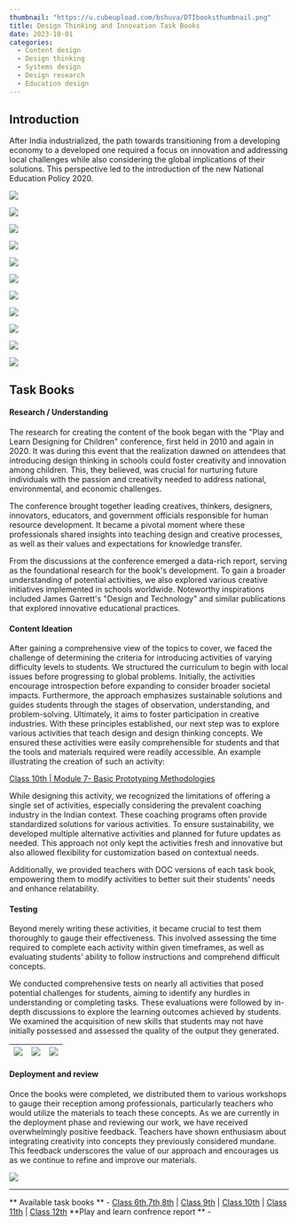 ```yaml
---
thumbnail: "https://u.cubeupload.com/bshuva/DTIbooksthumbnail.png"
title: Design Thinking and Innovation Task Books
date: 2023-10-01
categories:
  - Content design
  - Design thinking
  - Systems design
  - Design research
  - Education design
---
```


## Introduction
After India industrialized, the path towards transitioning from a developing economy to a developed one required a focus on innovation and addressing local challenges while also considering the global implications of their solutions. 
This perspective led to the introduction of the new National Education Policy 2020.

![](../../assets/projects/dti-books-0/challenges.png)

![](../../assets/projects/dti-books-0/curriculam.png)

![](../../assets/projects/dti-books-0/learning-objectives.png)

![](../../assets/projects/dti-books-0/6,7,8.png)

![](../../assets/projects/dti-books-0/9,10.png)

![](../../assets/projects/dti-books-0/grading-and-assisment.png)

![](../../assets/projects/dti-books-0/teachers-online-portal.png)

![](../../assets/projects/dti-books-0/faq's.png)

![](../../assets/projects/dti-books-0/teacher's-mannual.png)

![](../../assets/projects/dti-books-0/exposure-slides.png)

![](../../assets/projects/dti-books-0/available-books.png)



## Task Books

#### Research / Understanding 
The research for creating the content of the book began with the "Play and Learn Designing for Children" conference, first held in 2010 and again in 2020.
It was during this event that the realization dawned on attendees that introducing design thinking in schools could foster creativity and innovation among children. 
This, they believed, was crucial for nurturing future individuals with the passion and creativity needed to address national, environmental, and economic challenges.

The conference brought together leading creatives, thinkers, designers, innovators, educators, and government officials responsible for human resource development.
It became a pivotal moment where these professionals shared insights into teaching design and creative processes, as well as their values and expectations for knowledge transfer.

From the discussions at the conference emerged a data-rich report, serving as the foundational research for the book's development. 
To gain a broader understanding of potential activities, we also explored various creative initiatives implemented in schools worldwide. 
Noteworthy inspirations included James Garrett's "Design and Technology" and similar publications that explored innovative educational practices.

#### Content Ideation
After gaining a comprehensive view of the topics to cover, we faced the challenge of determining the criteria for introducing activities of varying difficulty levels to students. We structured the curriculum to begin with local issues before progressing to global problems. 
Initially, the activities encourage introspection before expanding to consider broader societal impacts. 
Furthermore, the approach emphasizes sustainable solutions and guides students through the stages of observation, understanding, and problem-solving. Ultimately, it aims to foster participation in creative industries.
With these principles established, our next step was to explore various activities that teach design and design thinking concepts. We ensured these activities were easily comprehensible for students and that the tools and materials required were readily accessible. 
An example illustrating the creation of such an activity:

[Class 10th | Module 7- Basic Prototyping Methodologies](https://docs.google.com/document/d/1PB3a3-7PlOCMdBBpGF8-yN19_9x50wZgW8M0R5Cf1_s/edit?usp=sharing)

While designing this activity, we recognized the limitations of offering a single set of activities, especially considering the prevalent coaching industry in the Indian context. 
These coaching programs often provide standardized solutions for various activities. To ensure sustainability, we developed multiple alternative activities and planned for future updates as needed.
This approach not only kept the activities fresh and innovative but also allowed flexibility for customization based on contextual needs.

Additionally, we provided teachers with DOC versions of each task book, empowering them to modify activities to better suit their students' needs and enhance relatability.


#### Testing
Beyond merely writing these activities, it became crucial to test them thoroughly to gauge their effectiveness. This involved assessing the time required to complete each activity within given timeframes, as well as evaluating students' ability to follow instructions and comprehend difficult concepts.

We conducted comprehensive tests on nearly all activities that posed potential challenges for students, aiming to identify any hurdles in understanding or completing tasks.
These evaluations were followed by in-depth discussions to explore the learning outcomes achieved by students.
We examined the acquisition of new skills that students may not have initially possessed and assessed the quality of the output they generated.
 
| ![](../../assets/projects/dti-books-0/test1.gif)   |  ![](../../assets/projects/dti-books-0/test2.gif)  | ![](../../assets/projects/dti-books-0/test3.gif)|
|:------------------------------------------------:|:------------------------------------------------:|:---------------------------------------------:|


#### Deployment and review
Once the books were completed, we distributed them to various workshops to gauge their reception among professionals, particularly teachers who would utilize the materials to teach these concepts.
As we are currently in the deployment phase and reviewing our work, we have received overwhelmingly positive feedback. Teachers have shown enthusiasm about integrating creativity into concepts they previously considered mundane. This feedback underscores the value of our approach and encourages us as we continue to refine and improve our materials.

![](../../assets/projects/dti-books-0/students-feedbacks.png)




---
** Available task books ** - 
[Class 6th,7th,8th](https://cbseacademic.nic.in/web_material/Curriculum22/publication/middle/DT_Curriculum_workbook-6.pdf) | [Class 9th](https://cbseacademic.nic.in/web_material/Manuals/DT_Curriculum9.pdf) | [Class 10th](https://cbseacademic.nic.in/web_material/Manuals/DT_Curriculum10.pdf) | [Class 11th](https://cbseacademic.nic.in/web_material/Manuals/DT_Curriculum11.pdf) | [Class 12th](https://cbseacademic.nic.in/web_material/Manuals/DT_Curriculum12.pdf)
**Play and learn confrence report ** - 







